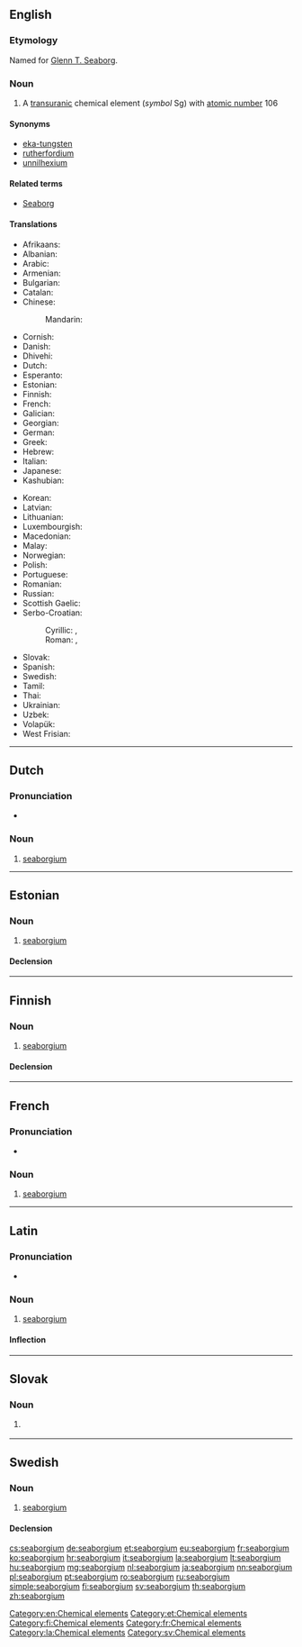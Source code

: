 {{also|Seaborgium}}
==English==

{{elements|Sg|dubnium|Db|bohrium|Bh}}

===Etymology===
Named for [[w:Glenn T. Seaborg|Glenn T. Seaborg]].

===Noun===
{{en-noun|-}}
{{wikipedia}}

# A [[transuranic]] chemical element (''symbol'' Sg) with [[atomic number]] 106

====Synonyms====
* [[eka-tungsten]] {{qualifier|used before the element was discovered}}
* [[rutherfordium]] {{qualifier|proposed by the [[w:IUPAC|IUPAC]], but rejected, and now used for element 104}}
* [[unnilhexium]] {{qualifier|used before the element was officially named}}

====Related terms====
* [[w:Glenn T. Seaborg|Seaborg]]

====Translations====
{{trans-top|chemical element with atomic number 106}}
* Afrikaans: {{t|af|seaborgium}}
* Albanian: {{t|sq|siborgium}}
* Arabic: {{t|ar|سيبورجيوم|m|tr=sibórgiyum}}
* Armenian: {{t|hy|սիբորգիում|tr=siborgium}}
* Bulgarian: {{t|bg|зеаборгий|tr=zeabórgij|m}}
* Catalan: {{t|ca|seaborgi|m}}
* Chinese:
*: Mandarin: {{t+|cmn|𨭎|tr=xǐ}}
* Cornish: {{t|kw|seaborgyum}}
* Danish: {{t|da|seaborgium}}
* Dhivehi: {{t-needed|dv}}
* Dutch: {{t+|nl|seaborgium|n}}
* Esperanto: {{t|eo|seborgio}}
* Estonian: {{t+|et|seaborgium}}
* Finnish: {{t+|fi|seaborgium}}
* French: {{t+|fr|seaborgium|m}}
* Galician: {{t+|gl|seaborxio|m}}
* Georgian: {{t|ka|სიბორგიუმი|tr=siborgiumi}}
* German: {{t+|de|Seaborgium|n}}
* Greek: {{t|el|σιμπόργκιο|n|tr=simpórgkio}}
* Hebrew: {{t|he|סיבורגיום|tr=sibórgiyum}}
* Italian: {{t+|it|seaborgio|m}}
* Japanese: {{t+|ja|シーボーギウム|tr=shibōgiumu}}
* Kashubian: {{t|csb|seabórg}}
{{trans-mid}}
* Korean: {{t|ko|시보귬|tr=sibogyum}}
* Latvian: {{t|lv|sīborgijs|m}}
* Lithuanian: {{t+|lt|syborgis}}
* Luxembourgish: {{t|lb|Seaborgium}}
* Macedonian: {{t|mk|сиборгиум|tr=sibórgium|m}}
* Malay: {{t|ms|siborgium}}
* Norwegian: {{t|no|seaborgium}}
* Polish: {{t+|pl|seaborg|m}}
* Portuguese: {{t+|pt|seabórgio|m}}
* Romanian: {{t+|ro|seaborgiu|n}}
* Russian: {{t+|ru|сиборгий|m|tr=sibórgij}}
* Scottish Gaelic: {{t|gd|seaboirgiam}}
* Serbo-Croatian:
*: Cyrillic: {{t|sh|сиборгиjум|m}}, {{t|sh|сеаборгиј|m}}
*: Roman: {{t|sh|siborgijum|m}}, {{t+|sh|seaborgij|m}}
* Slovak: {{t|sk|seaborgium}}
* Spanish: {{t+|es|seaborgio|m}}
* Swedish: {{t+|sv|seaborgium|n}}
* Tamil: {{t|ta|சீபோர்ஜியம்|tr=cīpōrjiyam}}
* Thai: {{t|th|ชีบอรเกียม|tr=sībokiam}}
* Ukrainian: {{t|uk|сiборгiй|tr=sibórhij|m}}
* Uzbek: {{t|uz|резерфордий|tr=rezerfordiy|sc=Cyrl}}
* Volapük: {{t+|vo|siborgin}}
* West Frisian: {{t|fy|seaborgium}}
{{trans-bottom}}

[[Category:en:Chemical elements]]

----

==Dutch==
{{wikipedia|lang=nl}}
{{elements|Sg|dubnium|Db|bohrium|Bh|lang=nl}}

===Pronunciation===
* {{audio|Nl-seaborgium.ogg|Audio|lang=nl}}

===Noun===
{{nl-noun|n|-|-}}

# [[#English|seaborgium]]

----

==Estonian==

===Noun===
{{et-noun|seaborgiumi|seaborgiumi|par2=seaborgiumit}}

# [[#English|seaborgium]]

====Declension====
{{et-decl-seminar|seaborgium}}
{{et-decl-redel|seaborgium}}

[[Category:et:Chemical elements]]

----

==Finnish==
{{wikipedia|lang=fi}}

===Noun===
{{fi-noun}}

# [[#English|seaborgium]]

====Declension====
{{fi-decl-risti|n=sg|seaborgium|||a|i=0}}

[[Category:fi:Chemical elements]]

----

==French==

===Pronunciation===
* {{IPA|/si.bɔʁ.ɡjɔm/|lang=fr}}

===Noun===
{{fr-noun|m}}

# [[seaborgium#English|seaborgium]]


[[Category:fr:Chemical elements]]

----

==Latin==
{{wikipedia|lang=la}}

===Pronunciation===
* {{la-pronunc|seaborgium}}

===Noun===
{{la-noun|seaborgium|seaborgii|seaborgiī|n|second}}

# [[#English|seaborgium]]

====Inflection====
{{la-decl-2nd-N|seaborgi}}

[[Category:la:Chemical elements]]

----

==Slovak==
{{elements|Sg|dubnium|Db|bohrium|Bh|lang=sk}}

===Noun===
{{sk-noun|g=n|gen=seaborgia|decl=mesto}}

# {{l|en|seaborgium}} {{gloss|element}}

----

==Swedish==
{{wikipedia|lang=sv}}

===Noun===
{{sv-noun|n}}

# [[#English|seaborgium]]

====Declension====
{{sv-noun-unc-irreg-n|2=seaborgiumet}}

[[Category:sv:Chemical elements]]

[[cs:seaborgium]]
[[de:seaborgium]]
[[et:seaborgium]]
[[eu:seaborgium]]
[[fr:seaborgium]]
[[ko:seaborgium]]
[[hr:seaborgium]]
[[it:seaborgium]]
[[la:seaborgium]]
[[lt:seaborgium]]
[[hu:seaborgium]]
[[mg:seaborgium]]
[[nl:seaborgium]]
[[ja:seaborgium]]
[[nn:seaborgium]]
[[pl:seaborgium]]
[[pt:seaborgium]]
[[ro:seaborgium]]
[[ru:seaborgium]]
[[simple:seaborgium]]
[[fi:seaborgium]]
[[sv:seaborgium]]
[[th:seaborgium]]
[[zh:seaborgium]]
